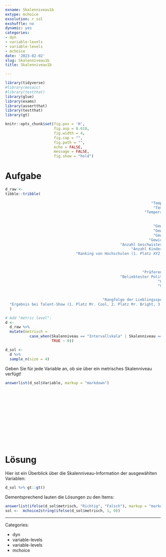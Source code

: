 ```yaml
---
exname: Skalenniveau1b
extype: mchoice
exsolution: r sol
exshuffle: no
dynamic: yes
categories:
- dyn
- variable-levels
- variable-levels
- mchoice
date: '2023-02-02'
slug: Skalenniveau1b
title: Skalenniveau1b

---
```





```r
library(tidyverse)
#library(mosaic)
#library(testthat)
library(glue)
library(exams)
library(assertthat)
library(testthat)
library(gt)
```


```r
knitr::opts_chunk$set(fig.pos = 'H',
                      fig.asp = 0.618,
                      fig.width = 4,
                      fig.cap = "", 
                      fig.path = "",
                      echo = FALSE,
                      message = FALSE,
                      fig.show = "hold")
```







# Aufgabe



```r
d_raw <- 
tibble::tribble(
                                                                                ~Variable,     ~Skalenniveau, ~Nominalniveau, ~Ordinalniveau, ~Intervallniveau, ~Verhältnisniveau, ~stetig, ~diskret,
                                                                  "Temperatur in Celcius",  "Intervallskala",             0L,             0L,               1L,                0L,      1L,       0L,
                                                                   "Temperatur in Kelvin", "Verhältnisskala",             0L,             0L,               0L,                1L,      1L,       0L,
                                                               "Temperatur in Fahrenheit", "Verhältnisskala",             0L,             0L,               1L,                0L,      1L,       0L,
                                                                                  "Alter", "Verhältnisskala",             0L,             0L,               0L,                1L,      1L,       0L,
                                                                             "Schuhgröße", "Verhältnisskala",             0L,             0L,               0L,                1L,      1L,       0L,
                                                                   "Gewicht einer Person", "Verhältnisskala",             0L,             0L,               0L,                1L,      1L,       0L,
                                                                   "Gewicht eines Tieres", "Verhältnisskala",             0L,             0L,               0L,                1L,      1L,       0L,
                                                                   "Gewicht eines Buches", "Verhältnisskala",             0L,             0L,               0L,                1L,      1L,       0L,
                                                                 "Gewicht einer Maschine", "Verhältnisskala",             0L,             0L,               0L,                1L,      1L,       0L,
                                                    "Anzahl Geschwister in einer Familie", "Verhältnisskala",             0L,             0L,               0L,                1L,      0L,       1L,
                                                         "Anzahl Kinder in einer Familie", "Verhältnisskala",             0L,             0L,               0L,                1L,      0L,       1L,
                                "Ranking von Hochschulen (1. Platz XYZ, 2. Platz ABC, …)",    "Ordinalskala",             0L,             1L,               0L,                0L,      0L,       0L,
                                                                                     "IQ",  "Intervallskala",             0L,             0L,               1L,                0L,      1L,       0L,
                                                                             "Augenfarbe",    "Nominalskala",             1L,             0L,               0L,                0L,      0L,       0L,
                                                                              "Haarfarbe",    "Nominalskala",             1L,             0L,               0L,                0L,      0L,       0L,
                                                              "Präferenz für eine Partei",    "Nominalskala",             1L,             0L,               0L,                0L,      0L,       0L,
                                                    "Beliebtester Politiker einer Person",    "Nominalskala",             1L,             0L,               0L,                0L,      0L,       0L,
                                                                     "Umsatz einer Firma", "Verhältnisskala",             0L,             0L,               0L,                1L,      1L,       0L,
                                                                     "Gewinn einer Firma", "Verhältnisskala",             0L,             0L,               0L,                1L,      1L,       0L,
                                                                             "Geschlecht",    "Nominalskala",             1L,             0L,               0L,                0L,      0L,       0L,
                                                                           "Nationalität",    "Nominalskala",             1L,             0L,               0L,                0L,      0L,       0L,
                                            "Rangfolge der Lieblingsspeisen einer Person",    "Ordinalskala",             0L,             1L,               0L,                0L,      0L,       0L,
  "Ergebnis bei Talent-Show (1. Platz Mr. Cool, 2. Platz Mr. Bright, 3. Platz Mr. Right)",    "Ordinalskala",             0L,             1L,               0L,                0L,      0L,       0L
  )


```



```r
# Add "metric level":
d <-
  d_raw %>% 
  mutate(metrisch =
           case_when(Skalenniveau == "Intervallskala" | Skalenniveau == "Verhältnisskala" ~ 1,
                     TRUE ~ 0))
```





```r
d_sol <- 
  d %>% 
  sample_n(size = 4)
```

Geben Sie für jede Variable an, ob sie über ein metrisches Skalenniveau verfügt!


```r
answerlist(d_sol$Variable, markup = "markdown")
```


</br>
</br>
</br>
</br>
</br>
</br>
</br>
</br>
</br>
</br>

# Lösung

Hier ist ein Überblick über die Skalenniveau-Information der ausgewählten Variablen:

```r
d_sol %>% gt::gt()
```






Dementsprechend lauten die Lösungen zu den Items:


```r
answerlist(ifelse(d_sol$metrisch, "Richtig", "Falsch"), markup = "markdown")
sol <-  mchoice2string(ifelse(d_sol$metrisch, 1, 0))
```




---

Categories: 

- dyn
- variable-levels
- variable-levels
- mchoice

